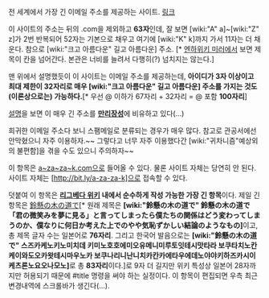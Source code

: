 전 세계에서 가장 긴 이메일 주소를 제공하는 사이트.
[http://abcdefghijklmnopqrstuvwxyzabcdefghijklmnopqrstuvwxyzabcdefghijk.com 링크]

이 사이트의 주소는 뒤의 .com을 제외하고 '''63자'''인데, 잘 보면 [wiki:"A" a]~[wiki:"Z" z]가 2번 반복되어 52자는 기본으로 채우고 여기에 [wiki:"K" k]까지 가서 11자는 더 채운다. 참으로 [wiki:"크고 아름다운" 길고 아름다운] 주소. [* [[엔하위키 미러]]에서 보면 제목이 칸을 넘어간다. 본관은 너비를 늘려서 다행히(?) 넘치지는 않는다.]

맨 위에서 설명했듯이 이 사이트는 이메일 주소를 제공하는데, '''아이디가 3자 이상이고 최대 제한이 32자리로 매우 [wiki:"크고 아름다운" 길고 아름다운] 주소를 가지는 것도 (이론상으로는) 가능하다.'''[* 우선 @ 이하가 67자리 + 32자리 = @ 포함 '''100자리''']

[http://abcdefghijklmnopqrstuvwxyzabcdefghijklmnopqrstuvwxyzabcdefghijk.com/service.php 설명]을 보면 이 매우 긴 주소를 '''[[만리장성]]'''에 비유하고 있다(…)

희귀한 이메일 주소다 보니 스팸메일로 분류되는 경우가 매우 많다. 참고로 관공서에선 안막혔으니 자주 이용하자.~~ 그렇다고 너무 자주 이용했다간 [wiki:"귀차니즘"예상외의 불편함]을 겪을 수도 있으니 주의하자~~

이 항목은 [[a~za~za~k.com]]으로 들어올 수 있다. 물론 사이트 자체는 당연히 안 된다. 사이트 자체는 [http://bit.ly/a-za-za-k]으로 접속할 수 있다.
 
덧붙여 이 항목은 '''[[리그베다 위키]] 내에서 순수하게 작성 가능한 가장 긴 항목'''이다. 제일 긴 항목은 [[鈴懸の木の道で]][* 원래 제목은 '''[wiki:"鈴懸の木の道で" 鈴懸の木の道で「君の微笑みを夢に見る」と言ってしまったら僕たちの関係はどう変わってしまうのか、僕なりに何日か考えた上でのやや気恥ずかしい結論のようなもの]'''이고, 총 제목 글자 수는 일본어로 '''76자리'''. 그리고 한국어 발음으로는 '''[wiki:"鈴懸の木の道で" 스즈카케노키노미치데 키미노호호에미오유메니미루토잇테시맛타라 보쿠타치노칸케이와도오카왓테시마우노카 보쿠나리니난니치카칸카에타우에데노야야키하즈카시이 케츠론노요오나모노]'''로 총 '''83자리'''이다.]로 9자 더 길지만 위키 특성상 일본어 28자까지만 허용되기 때문에 #title 명령을 써야 하는 실정이다. 이 항목이 편집되면 우측 최근 변경내역에 스크롤바가 생긴다(...).
